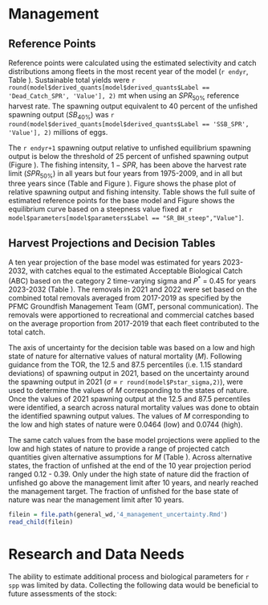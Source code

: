 # Management 

## Reference Points

Reference points were calculated using the estimated selectivity and catch distributions among fleets in the most recent year of the model (`r endyr`, Table \ref{tab:referenceES}). Sustainable total yields  were `r round(model$derived_quants[model$derived_quants$Label == 'Dead_Catch_SPR', 'Value'], 2)` mt when using an $SPR_{50\%}$ reference harvest rate. The spawning output equivalent to 40 percent of the unfished spawning output ($SB_{40\%}$) was `r round(model$derived_quants[model$derived_quants$Label == 'SSB_SPR', 'Value'], 2)` millions of eggs. 

The `r endyr+1` spawning output relative to unfished equilibrium spawning output is below the threshold of 25 percent of unfished spawning output (Figure \ref{fig:depl}). The fishing intensity, $1-SPR$, has been above the harvest rate limit ($SPR_{50\%}$) in all years but four years from 1975-2009, and in all but three years since (Table \ref{tab:timeseries} and Figure \ref{fig:1-spr}). Figure \ref{fig:phase-plot} shows the phase plot of relative spawning output and fishing intensity. Table \ref{tab:referenceES} shows the full suite of estimated reference points for the base model and Figure \ref{fig:yield} shows the equilibrium curve based on a steepness value fixed at `r model$parameters[model$parameters$Label == "SR_BH_steep","Value"]`.

## Harvest Projections and Decision Tables

A ten year projection of the base model was estimated for years 2023-2032, with catches equal to the estimated Acceptable Biological Catch (ABC) based on the category 2 time-varying sigma and $P^*$ = 0.45 for years 2023-2032 (Table \ref{tab:project}). The removals in 2021 and 2022 were set based on the combined total removals averaged from 2017-2019 as specified by the PFMC Groundfish Management Team (GMT, personal communication). The removals were apportioned to recreational and commercial catches based on the average proportion from 2017-2019 that each fleet contributed to the total catch. 

The axis of uncertainty for the decision table was based on a low and high state of nature for alternative values of natural mortality ($M$). Following guidance from the TOR, the 12.5 and 87.5 percentiles (i.e. 1.15 standard deviations) of spawning output in 2021, based on the uncertainty around the spawning output in 2021 ($\sigma$ = `r round(model$Pstar_sigma,2)`), were used to determine the values of $M$ corresponding to the states of nature. Once the values of 2021 spawning output at the 12.5 and 87.5 percentiles were identified, a search across natural mortality values was done to obtain the identified spawning output values. The values of $M$ corresponding to the low and high states of nature were 0.0464 (low) and 0.0744 (high). 

The same catch values from the base model projections were applied to the low and high states of nature to provide a range of projected catch quantities given alternative assumptions for $M$ (Table \ref{tab:decision-table}). Across alternative states, the fraction of unfished at the end of the 10 year projection period ranged 0.12 - 0.39. Only under the high state of nature did the fraction of unfished go above the management limit after 10 years, and nearly reached the management target. The fraction of unfished for the base state of nature was near the management limit after 10 years.     

<!-- Evaluation of Scientific Uncertainty -->

```r
filein = file.path(general_wd,'4_management_uncertainty.Rmd')
read_child(filein)
```

# Research and Data Needs

The ability to estimate additional process and biological parameters for `r spp` was limited by data.  Collecting the following data would be beneficial to future assessments of the stock:

\begin{itemize}

  \item At the time of the assessment due to issues in California data in PacFIN (i.e., condition code) length samples landed live vs. dead from the commercial were unable to be identified. The ability to examine sample sizes and lengths from each type of landings would allow for future assessments to account for a greater range of commercial fishing behavior.
  
  \item Improved understanding of where recreational fishing is commonly occurring (areas and depths) and the range of sizes available by depth would better inform the selectivity form, which currently is the near the shape for maturity.  

	\item Age data were predominantly from Oregon and Washington waters. Collecting length and otolith samples from recreational and commercial catches in `r state` would result in samples from the entire U.S. West Coast informing growth. Samples of young fish would particularly help inform estimates of the growth coefficient (k), and help distinguish whether fish in California waters have different growth dynamics from those in Oregon and Washington waters. 
	
	\item Recruitment patterns showed lower than average recruitment in the 2000s. Additional data to support such patterns in recruitment would provide additional support for model estimates. 
	
	\item Catches of `r spp` were particularly high in a few years for both the recreational and commercial fleet. Better understanding the factors contributing to these high catches as well as potential resolutions, should they be needed, would aid in ensuring catch time series are accurate.  
	
\end{itemize}


